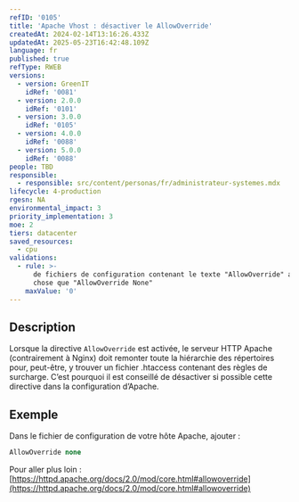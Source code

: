```yaml
---
refID: '0105'
title: 'Apache Vhost : désactiver le AllowOverride'
createdAt: 2024-02-14T13:16:26.433Z
updatedAt: 2025-05-23T16:42:48.109Z
language: fr
published: true
refType: RWEB
versions:
  - version: GreenIT
    idRef: '0081'
  - version: 2.0.0
    idRef: '0101'
  - version: 3.0.0
    idRef: '0105'
  - version: 4.0.0
    idRef: '0088'
  - version: 5.0.0
    idRef: '0088'
people: TBD
responsible:
  - responsible: src/content/personas/fr/administrateur-systemes.mdx
lifecycle: 4-production
rgesn: NA
environmental_impact: 3
priority_implementation: 3
moe: 2
tiers: datacenter
saved_resources:
  - cpu
validations:
  - rule: >-
      de fichiers de configuration contenant le texte "AllowOverride" avec autre
      chose que "AllowOverride None"
    maxValue: '0'
---
```


## Description

Lorsque la directive `AllowOverride` est activée, le serveur HTTP Apache (contrairement à Nginx) doit remonter toute la hiérarchie des répertoires pour,
peut-être, y trouver un fichier .htaccess contenant des règles de surcharge.
C’est pourquoi il est conseillé de désactiver si possible cette directive dans la configuration d’Apache.

## Exemple

Dans le fichier de configuration de votre hôte Apache, ajouter :

```apache
AllowOverride none
```

Pour aller plus loin :
[https://httpd.apache.org/docs/2.0/mod/core.html#allowoverride](https://httpd.apache.org/docs/2.0/mod/core.html#allowoverride)
